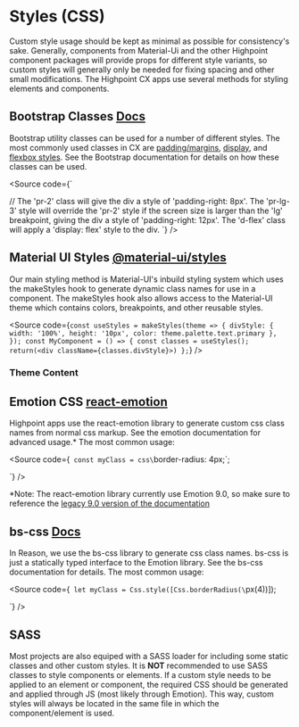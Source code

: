 
<Meta title='Standardization|General/Styles' />

# Styles (CSS)

Custom style usage should be kept as minimal as possible for consistency's sake. Generally, components from Material-Ui and the other Highpoint component packages will provide props for different style variants, so custom styles will generally only be needed for fixing spacing and other small modifications. The Highpoint CX apps use several methods for styling elements and components. 


## Bootstrap Classes [Docs](https://getbootstrap.com/docs/4.3/layout/utilities-for-layout/)

Bootstrap utility classes can be used for a number of different styles. The most commonly used classes in CX are [padding/margins](https://getbootstrap.com/docs/4.3/utilities/spacing/), [display](https://getbootstrap.com/docs/4.3/utilities/display/), and [flexbox styles](https://getbootstrap.com/docs/4.3/utilities/flex/). See the Bootstrap documentation for details on how these classes can be used.

<Source code={`
<div className="pr-2 pr-lg-3 d-flex" />
// The 'pr-2' class will give the div a style of 'padding-right: 8px'. The 'pr-lg-3' style will override the 'pr-2' style if the screen size is larger than the 'lg' breakpoint, giving the div a style of 'padding-right: 12px'. The 'd-flex' class will apply a 'display: flex' style to the div.
`} />

## Material UI Styles [@material-ui/styles](https://material-ui.com/styles/basics/) 

Our main styling method is Material-UI's inbuild styling system which uses the makeStyles hook to generate dynamic class names for use in a component. 
The makeStyles hook also allows access to the Material-UI theme which contains colors, breakpoints, and other reusable styles.

<Source code={`
const useStyles = makeStyles(theme => {
  divStyle: {
    width: '100%',
    height: '10px',
    color: theme.palette.text.primary
  },
});
const MyComponent = () => {
  const classes = useStyles();
  return(<div className={classes.divStyle}>)
};
`} />

### Theme Content

<ThemeDisplay />


## Emotion CSS [react-emotion](https://www.npmjs.com/package/react-emotion/v/9.2.12)

Highpoint apps use the react-emotion library to generate custom css class names from normal css markup. See the emotion documentation for advanced usage.* The most common usage:

<Source code={`
const myClass = css\`border-radius: 4px;\`;
<div className={myClass} />
`} />

*Note: The react-emotion library currently use Emotion 9.0, so make sure to reference the [legacy 9.0 version of the documentation](https://5bb1495273f2cf57a2cf39cc--emotion.netlify.com/docs/introduction)

## bs-css [Docs](https://github.com/SentiaAnalytics/bs-css)

In Reason, we use the bs-css library to generate css class names. bs-css is just a statically typed interface to the Emotion library. See the bs-css documentation for details. The most common usage:

<Source code={`
let myClass = Css.style([Css.borderRadius(\`px(4))]);
<div className={myClass} />
`} />

## SASS

Most projects are also equiped with a SASS loader for including some static classes and other custom styles. It is **NOT** recommended to use SASS classes to style components or elements. If a custom style needs to be applied to an element or component, the required CSS should be generated and applied through JS (most likely through Emotion). This way, custom styles will always be located in the same file in which the component/element is used.